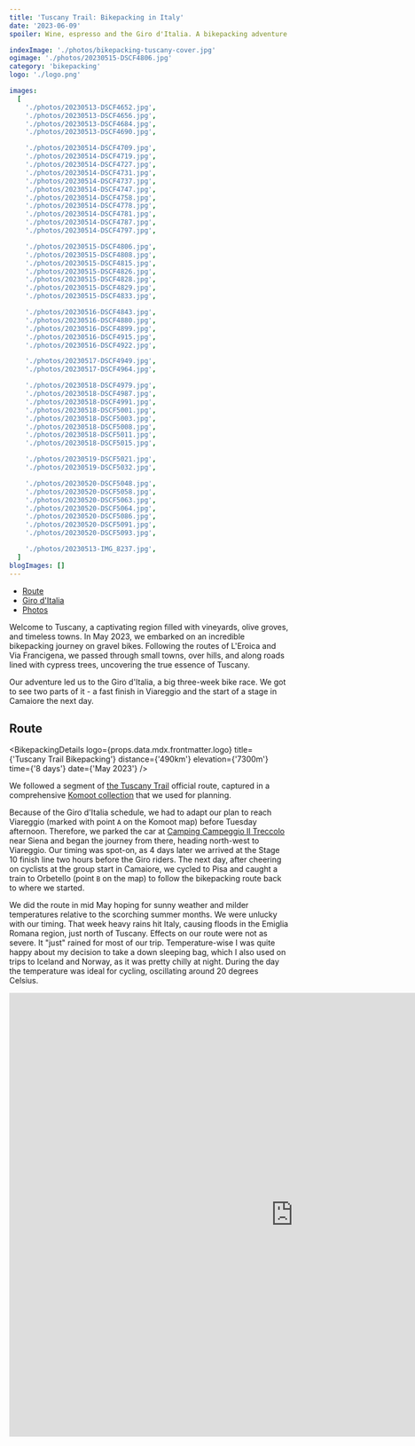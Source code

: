 ```yaml
---
title: 'Tuscany Trail: Bikepacking in Italy'
date: '2023-06-09'
spoiler: Wine, espresso and the Giro d'Italia. A bikepacking adventure along the Strade Bianche, which led us through old Renaissance towns in Tuscany.

indexImage: './photos/bikepacking-tuscany-cover.jpg'
ogimage: './photos/20230515-DSCF4806.jpg'
category: 'bikepacking'
logo: './logo.png'

images:
  [
    './photos/20230513-DSCF4652.jpg',
    './photos/20230513-DSCF4656.jpg',
    './photos/20230513-DSCF4684.jpg',
    './photos/20230513-DSCF4690.jpg',

    './photos/20230514-DSCF4709.jpg',
    './photos/20230514-DSCF4719.jpg',
    './photos/20230514-DSCF4727.jpg',
    './photos/20230514-DSCF4731.jpg',
    './photos/20230514-DSCF4737.jpg',
    './photos/20230514-DSCF4747.jpg',
    './photos/20230514-DSCF4758.jpg',
    './photos/20230514-DSCF4778.jpg',
    './photos/20230514-DSCF4781.jpg',
    './photos/20230514-DSCF4787.jpg',
    './photos/20230514-DSCF4797.jpg',

    './photos/20230515-DSCF4806.jpg',
    './photos/20230515-DSCF4808.jpg',
    './photos/20230515-DSCF4815.jpg',
    './photos/20230515-DSCF4826.jpg',
    './photos/20230515-DSCF4828.jpg',
    './photos/20230515-DSCF4829.jpg',
    './photos/20230515-DSCF4833.jpg',

    './photos/20230516-DSCF4843.jpg',
    './photos/20230516-DSCF4880.jpg',
    './photos/20230516-DSCF4899.jpg',
    './photos/20230516-DSCF4915.jpg',
    './photos/20230516-DSCF4922.jpg',

    './photos/20230517-DSCF4949.jpg',
    './photos/20230517-DSCF4964.jpg',

    './photos/20230518-DSCF4979.jpg',
    './photos/20230518-DSCF4987.jpg',
    './photos/20230518-DSCF4991.jpg',
    './photos/20230518-DSCF5001.jpg',
    './photos/20230518-DSCF5003.jpg',
    './photos/20230518-DSCF5008.jpg',
    './photos/20230518-DSCF5011.jpg',
    './photos/20230518-DSCF5015.jpg',

    './photos/20230519-DSCF5021.jpg',
    './photos/20230519-DSCF5032.jpg',

    './photos/20230520-DSCF5048.jpg',
    './photos/20230520-DSCF5058.jpg',
    './photos/20230520-DSCF5063.jpg',
    './photos/20230520-DSCF5064.jpg',
    './photos/20230520-DSCF5086.jpg',
    './photos/20230520-DSCF5091.jpg',
    './photos/20230520-DSCF5093.jpg',

    './photos/20230513-IMG_8237.jpg',
  ]
blogImages: []
---
```


- [Route](#route)
- [Giro d'Italia](#giro-ditalia)
- [Photos](#photos)

<MakeItBigContainer>
  <ImageComponent
    image={props.data.mdx.frontmatter.images[15]}
    description=""
  />
</MakeItBigContainer>

Welcome to Tuscany, a captivating region filled with vineyards, olive groves, and timeless towns. In May 2023, we embarked on an incredible bikepacking journey on gravel bikes. Following the routes of L'Eroica and Via Francigena, we passed through small towns, over hills, and along roads lined with cypress trees, uncovering the true essence of Tuscany.

Our adventure led us to the Giro d'Italia, a big three-week bike race. We got to see two parts of it - a fast finish in Viareggio and the start of a stage in Camaiore the next day.

## Route

<BikepackingDetails
  logo={props.data.mdx.frontmatter.logo}
  title={'Tuscany Trail Bikepacking'}
  distance={'490km'}
  elevation={'7300m'}
  time={'8 days'}
  date={'May 2023'}
/>

We followed a segment of [the Tuscany Trail](https://www.tuscanytrail.it/en/) official route, captured in a comprehensive [Komoot collection](https://www.komoot.com/collection/1194075/the-tuscany-trail-bikepacking-in-the-heart-of-italy) that we used for planning.

Because of the Giro d'Italia schedule, we had to adapt our plan to reach Viareggio (marked with point `A` on the Komoot map) before Tuesday afternoon. Therefore, we parked the car at [Camping Campeggio Il Treccolo](https://www.google.com/maps?cid=5080116974213461952) near Siena and began the journey from there, heading north-west to Viareggio. Our timing was spot-on, as 4 days later we arrived at the Stage 10 finish line two hours before the Giro riders. The next day, after cheering on cyclists at the group start in Camaiore, we cycled to Pisa and caught a train to Orbetello (point `B` on the map) to follow the bikepacking route back to where we started.

We did the route in mid May hoping for sunny weather and milder temperatures relative to the scorching summer months. We were unlucky with our timing. That week heavy rains hit Italy, causing floods in the Emiglia Romana region, just north of Tuscany. Effects on our route were not as severe. It "just" rained for most of our trip. Temperature-wise I was quite happy about my decision to take a down sleeping bag, which I also used on trips to Iceland and Norway, as it was pretty chilly at night. During the day the temperature was ideal for cycling, oscillating around 20 degrees Celsius.

<MakeItBigContainer>
  <LazyIframe height="800px">
    <iframe
      src="https://www.komoot.com/tour/655862692/embed?profile=1"
      width="1024"
      height="800"
      frameborder="0"
      scrolling="no"
      loading="lazy"
      style={{ margin: 0 }}
    />
  </LazyIframe>
</MakeItBigContainer>

### Strade Bianche to Siena

Tuscany's white gravel roads are famed as the venue for the Strade Bianche race, widely acclaimed as one of the most captivating and picturesque one-day classics. Our adventure began by following the race route, with the stunning sight of Siena emerging on the horizon. Despite majestic dark clouds accompanying us all the time, it did not rain until nightfall when we reached our campsite.

<MakeItBigContainer>
  <ImageComponent
    image={props.data.mdx.frontmatter.images[0]}
    description="You don't need a weather app to see that it will be a rainy day."
    isRow
  />
  <Container>
    <Column>
      <ImageComponent
        image={props.data.mdx.frontmatter.images[45]}
        description="Following the white gravels of Strade Bianche"
        isRow
      />
    </Column>
    <Column>
      <ImageComponent
        image={props.data.mdx.frontmatter.images[2]}
        description="Canyon Grizl with bikepacking setup on Piazza del Campo in Siena."
      />
    </Column>
  </Container>
</MakeItBigContainer>

### Via Francigena: The Ancient Route from Canterbury to Rome

The Via Francigena is an ancient road and pilgrimage route running from the cathedral city of Canterbury in England, through France and Switzerland, to Rome. It's possible to cover the whole route on a bike. See [Eurovelo 5](https://en.eurovelo.com/ev5) for more details. The majority of the Via Francigena in Tuscany follows gravel roads but there are some single-track sections through the woods. These gravel roads have very low traffic volumes. Along the way we passed wineries, farmhouses, old churches and rode through the stunning towns of San Gimignano, Monteriggioni and Siena.

<MakeItBigContainer>
  <ImageComponent
    image={props.data.mdx.frontmatter.images[4]}
    description="Lots of rain on day 2. Photo captured as we were passing through Monteriggioni."
    isRow
  />
  <Container>
    <Column>
      <ImageComponent
        image={props.data.mdx.frontmatter.images[10]}
        description="View of San Gimignano with its famous towers."
      />
    </Column>
    <Column>
      <ImageComponent image={props.data.mdx.frontmatter.images[5]} />
    </Column>
  </Container>
</MakeItBigContainer>

Because of heavy rainfall, much of the single-track section of Via Francigena was especially challenging to ride - as the rocks became slippery and the trail got very muddy. On one occasion we were forced to cross a stream. Thanks to our lightweight bikepacking setup and thick 45mm tyres the route was rideable. However, other bikepackers with heavy panniers were compelled to seek alternative routes along smooth tarmac roads.

<MakeItBigContainer>
  <Container>
    <Column>
      <ImageComponent
        image={props.data.mdx.frontmatter.images[9]}
        description="Crossing shallow stream on a loaded bike."
        isRow
      />
    </Column>
    <Column>
      <ImageComponent
        image={props.data.mdx.frontmatter.images[7]}
        description="Rain made some parts of Via Francigena hard to ride. Lots of mud and slippery rocks."
        isRow
      />
    </Column>
  </Container>
</MakeItBigContainer>

### Viareggio, Camaiore and Pisa

Viareggion and Camaiore were our top priorities, as we really wanted to immerse ourselves in the Giro d'Italia atmosphere. We also wanted to see riders on their cool road bikes. Our Giro experience is captured in [the next section](#giro-ditalia) of the post.

The landscape changed in the north of Tuscany. As the route got closer to the coast, the endless gravel roads and rolling hills gave way to flatter sections with breathtaking mountain views rising from the horizon. After seeing a sprint finish in Viareggio and a group start in Camaiore the following day, we cycled to Pisa to catch a train to Orbetello. Then, we resumed our journey from Tuscany's south.

<MakeItBigContainer>
  <ImageComponent
    image={props.data.mdx.frontmatter.images[19]}
    description="Coffee break on the way"
    isRow
  />
  <Container>
    <Column>
      <ImageComponent
        image={props.data.mdx.frontmatter.images[22]}
        description="Cathedral of Lucca"
        isRow
      />
    </Column>
    <Column>
      <ImageComponent
        image={props.data.mdx.frontmatter.images[25]}
        description="Porto di Viareggio"
        isRow
      />
    </Column>
  </Container>
  <Container>
    <Column>
      <ImageComponent image={props.data.mdx.frontmatter.images[17]} isRow />
    </Column>
    <Column flex={2.0425}>
      <ImageComponent
        image={props.data.mdx.frontmatter.images[26]}
        description="Route close to Viareggio. The landscape differs from the endless gravel roads and rolling hills near Siena in central Tuscany."
        isRow
      />
    </Column>
  </Container>
</MakeItBigContainer>

### Orbetello, Pitigliano, Sorano

The southern region of Tuscany was a captivating accent on our journey. It involved cycling on the coastline trails and beaches near Orbetello, riding through the medieval towns of Pitigliano and Soreno and climbing to the highest point of our journey - a fortress in Radicofani located 850m above sea level. Each rolling hill we conquered along the route brought us closer to the most scenic part of Tuscany - Val d'Orcia.

<MakeItBigContainer>
  <Container>
    <Column>
      <ImageComponent
        image={props.data.mdx.frontmatter.images[30]}
        description="Tyrrhenian Sea view from a beach near Orbetello"
        isRow
      />
    </Column>
    <Column>
      <ImageComponent
        image={props.data.mdx.frontmatter.images[31]}
        description="Trail in coastal woods"
        isRow
      />
    </Column>
  </Container>
  <Container>
    <Column>
      <ImageComponent
        image={props.data.mdx.frontmatter.images[35]}
        description="Sorano"
      />
    </Column>
    <Column>
      <ImageComponent
        image={props.data.mdx.frontmatter.images[34]}
        description="Pitigliano"
      />
    </Column>
  </Container>
</MakeItBigContainer>

### Val d'Orcia: Montepulciano and Pienza

Val d'Orcia is located south of Siena and in the north-east of the volcanic mountain Monte Amiata. Its name derives from the river Orcia, which runs through the valley. Renaissance towns like Pienza, Montepulciano and Montalicino are well-preserved as the area is a UNESCO World Heritage Site. We were spoilt here by countless espressos, delicious cheese, and my all-time favourite wines: Vino Nobile and Brunello. Each town in the region is usually located on a hill. Which means a lot of cycling up if you are keen to explore the old cities or just want an espresso with a view. There are no stores between the cities (we learned it the hard way) so plan accordingly.

We pitched our tent for the night at [Podere Il Casale](https://podereilcasale.com/en/) - an organic farm located on a hill just between Pienza and Montepulciano, with a superb restaurant serving their own produce.

We spent the last day of our trip visiting Pienza, Montepulciano and San Quirico d'Orcia. As we got closer to our car, we once again hit the white gravel section of the Strade Bianche. It was the perfect way to say goodbye to Tuscany on a bike.

<MakeItBigContainer>
  <Container>
    <Column>
      <ImageComponent
        image={props.data.mdx.frontmatter.images[40]}
        description="Monte Amiata view from Pienza"
        isRow
      />
    </Column>
    <Column>
      <ImageComponent
        image={props.data.mdx.frontmatter.images[39]}
        description="Enjoying espresso in Pienza, Via dell'Amore"
        isRow
      />
    </Column>
  </Container>
  <Container>
    <Column>
      <ImageComponent
        image={props.data.mdx.frontmatter.images[42]}
        description="Garden in San Quirico d'Orcia"
        isRow
      />
    </Column>
    <Column flex={2.255}>
      <ImageComponent
        image={props.data.mdx.frontmatter.images[43]}
        description="Cycling through San Quirico d'Orcia"
        isRow
      />
    </Column>
  </Container>
  <Container>
    <Column>
      <ImageComponent
        image={props.data.mdx.frontmatter.images[41]}
        description='"The Creation of Adam" Haribo version'
        isRow
      />
    </Column>
    <Column>
      <ImageComponent
        image={props.data.mdx.frontmatter.images[38]}
        description="High water levels destroyed part of the path"
        isRow
      />
    </Column>
  </Container>
</MakeItBigContainer>

## Giro d'Italia

The Giro d'Italia, a 3 week multi-stage race around Italy, is one of the world's most famous sporting events. Its history began in 1909 when La Gazzetta dello Sport organized the first race. Since then, there have been 106 editions of it. The race is accompanied by an electric atmosphere, with cheering crowds, [colorful flags](https://currently.att.yahoo.com/att/giro-ditalia-primoz-roglic-poised-160545321.html), and the exhilarating sound of whirring wheels.

Watching a sprint finish in Viareggio was an unforgettable experience. The breakaway kept the peloton distanced, thanks to heavy rain and a hilly section preceding the long straight before the finish line. There were only three riders in the breakaway. They all fought for victory in a sprint. Magnus Cort, a Dutch cyclist with a cool blonde moustache, crossed the finish line first.

The following day we cycled to Camaiore to attend the team presentation and group start. We got some race-branded swag from the [advertisers' caravan](https://www.giroditalia.it/en/carovana/). I didn't follow the team presentation as I took pictures of beautiful race bikes instead. Factor and Canyon were winners for me. Also, to my surprise, pro riders don't need to overcompensate themselves with excessively loud freehubs...

<MakeItBigContainer>
  <ImageComponent
    image={props.data.mdx.frontmatter.images[23]}
    description="Peleton sprint finish of stage 10 in Viareggio. Magnus Cort won in the breakaway."
    isRow
  />
  <Container>
    <Column>
      <ImageComponent
        image={props.data.mdx.frontmatter.images[24]}
        description="Magnus Cort celebrating the victory"
        isRow
      />
    </Column>
    <Column>
      <ImageComponent
        image={props.data.mdx.frontmatter.images[28]}
        description="Roglič and Kuss discussing the pink jersey already? (stage 11)"
        isRow
      />
    </Column>
  </Container>
  <ImageComponent
    image={props.data.mdx.frontmatter.images[27]}
    description="Canyon Areoroad in deep purple blue chameleon"
  />
</MakeItBigContainer>

## Camping

We came prepared to spend every night in a tent, hoping for pleasant weather. Unfortuantely, due to heavy rains on a few occasions we had to take other accommodation to dry our stuff and avoid flooding our tent at night. We spent 4 nights camping and 3 nights in apartments. Here are the campsites we visited and liked:

- [Chianti Glamping Village](https://goo.gl/maps/AzW6LZ4egjDPgv6b9) - Situated far from Siena, next to vineyards and wineries producing Chianti. The name is misleading as it's also possible to pitch a tent.
- [Camping Le Balze Volterra](https://goo.gl/maps/jFGKPAtCeD7eW66WA) - Camping in Volterra city. Seems popular among bikepackers since we met a few. The city is 550m above sea level, so it is colder than in the valley.
- [Camping Feniglia](https://goo.gl/maps/bRQHg3n8MKPJRC6R6) - Quiet camping near Orbetello by the seaside.
- [Podere il Casale](https://goo.gl/maps/fj6S37yWxCmo6TSp6) - Organic farm with a few spots to pitch a tent. There is a great restaurant serving their own produce and local wine. Make sure to check this out if you ride through Val d'Orcia.

## Bike Setup

The bike model is Canyon Grizl AL 6 with 45mm wide tyres. Bags:

- 16.5L Ortlieb seatpack - enough space to fit all camping gear
- 11L Ortlieb QR handlebar bag - handy for quick access to the camera and the rain jacket
- 4.5L frame bag
- 2 x 5L fork bags
- 1L Apidura top tube bag - I love it for its magnetic rivets to quickly access important stuff
- 2 x 1L snack packs - one to hold the telephoto lens, the other to carry a bottle of wine when needed

<MakeItBigContainer>
  <ImageComponent
    image={props.data.mdx.frontmatter.images[29]}
    description="Canyon Grizl AL 6 with the bikepacking setup"
    isRow
  />
  <Container>
    <Column>
      <ImageComponent
        image={props.data.mdx.frontmatter.images[46]}
        description="Vine Nobile in the cockpit"
        isRow
      />
    </Column>
    <Column>
      <ImageComponent image={props.data.mdx.frontmatter.images[44]} isRow />
    </Column>
  </Container>
</MakeItBigContainer>

## Photos

<MakeItBigContainer>
  <Container>
    <Column>
      <ImageComponent
        image={props.data.mdx.frontmatter.images[1]}
        description="Rain is coming"
        isRow
      />
    </Column>
    <Column>
      <ImageComponent
        image={props.data.mdx.frontmatter.images[3]}
        description="Piazza del Campo, Siena"
        isRow
      />
    </Column>
  </Container>
  <Container>
    <Column>
      <ImageComponent
        image={props.data.mdx.frontmatter.images[6]}
        description="Via Francigena"
        isRow
      />
    </Column>
    <Column>
      <ImageComponent
        image={props.data.mdx.frontmatter.images[8]}
        description="Via Francigena"
        isRow
      />
    </Column>
  </Container>
  <Container>
    <Column>
      <ImageComponent
        image={props.data.mdx.frontmatter.images[11]}
        description="Truffles in San Gimingiano market"
        isRow
      />
    </Column>
    <Column>
      <ImageComponent image={props.data.mdx.frontmatter.images[12]} isRow />
    </Column>
  </Container>
  <Container>
    <Column>
      <ImageComponent image={props.data.mdx.frontmatter.images[14]} isRow />
    </Column>
    <Column>
      <ImageComponent
        image={props.data.mdx.frontmatter.images[15]}
        description="White gravel roads in Tuscany"
        isRow
      />
    </Column>
  </Container>
  <Container>
    <Column>
      <ImageComponent image={props.data.mdx.frontmatter.images[16]} isRow />
    </Column>
    <Column>
      <ImageComponent image={props.data.mdx.frontmatter.images[18]} isRow />
    </Column>
  </Container>
  <Container>
    <Column>
      <ImageComponent image={props.data.mdx.frontmatter.images[21]} />
    </Column>
    <Column>
      <ImageComponent
        image={props.data.mdx.frontmatter.images[37]}
        description="There are 33 active geothermal power plants in Italy, all of them are in Tuscany."
      />
    </Column>
  </Container>
</MakeItBigContainer>
